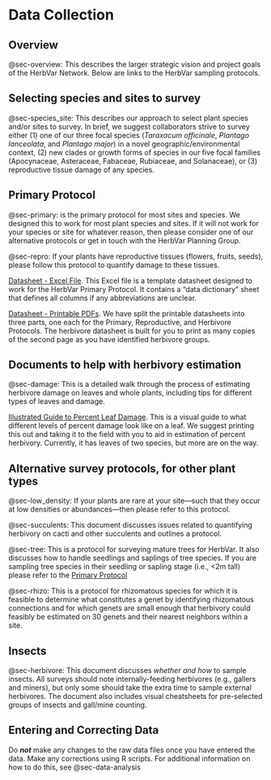 # Data Collection {#sec-data-collection}

## Overview

@sec-overview: This describes the larger strategic vision and project goals of the HerbVar Network. Below are links to the HerbVar sampling protocols. 

## Selecting species and sites to survey
@sec-species_site: This describes our approach to select plant species and/or sites to survey. In brief, we suggest collaborators strive to survey either (1) one of our three focal species (_Taraxacum officinale_, _Plantago lanceolata_, and _Plantago major_) in a novel geographic/environmental context, (2) new clades or growth forms of species in our five focal families (Apocynaceae, Asteraceae, Fabaceae, Rubiaceae, and Solanaceae), or (3) reproductive tissue damage of any species.


## Primary Protocol
@sec-primary: is the primary protocol for most sites and species. We designed this to work for most plant species and sites. If it will not work for your species or site for whatever reason, then please consider one of our alternative protocols or get in touch with the HerbVar Planning Group.  

@sec-repro: If your plants have reproductive tissues (flowers, fruits, seeds), please follow this protocol to quantify damage to these tissues.  

[Datasheet - Excel File](protocols/HerbVar_Datasheet_Template.xlsx). This Excel file is a template datasheet designed to work for the HerbVar Primary Protocol. It contains a "data dictionary" sheet that defines all columns if any abbreviations are unclear.

[Datasheet - Printable PDFs](https://drive.google.com/drive/folders/10-9xPm9yOAvGCtL3dmVaoz7ODI1fghYG?usp=sharing). We have split the printable datasheets into three parts, one each for the Primary, Reproductive, and Herbivore Protocols. The herbivore datasheet is built for you to print as many copies of the second page as you have identified herbivore groups.

## Documents to help with herbivory estimation

@sec-damage: This is a detailed walk through the process of estimating herbivore damage on leaves and whole plants, including tips for different types of leaves and damage.  

[Illustrated Guide to Percent Leaf Damage](/protocols/Illustrated Guide to Percent Leaf Damage.pdf). This is a visual guide to what different levels of percent damage look like on a leaf. We suggest printing this out and taking it to the field with you to aid in estimation of percent herbivory. Currently, it has leaves of two species, but more are on the way.  


## Alternative survey protocols, for other plant types
@sec-low_density: If your plants are rare at your site---such that they occur at low densities or abundances---then please refer to this protocol.  

@sec-succulents: This document discusses issues related to quantifying herbivory on cacti and other succulents and outlines a protocol.  

@sec-tree: This is a protocol for surveying mature trees for HerbVar. It also discusses how to handle seedlings and saplings of tree species. If you are sampling tree species in their seedling or sapling stage (i.e., <2m tall) please refer to the [Primary Protocol](https://docs.google.com/document/d/1XKK78S-2hX9kVZq6OwF7-UBfnAV4UCrR/edit?usp=sharing&ouid=116537863331430920281&rtpof=true&sd=true)

@sec-rhizo: This is a protocol for rhizomatous species for which it is feasible to determine what constitutes a genet by identifying rhizomatous connections and for which genets are small enough that herbivory could feasibly be estimated on 30 genets and their nearest neighbors within a site.

## Insects
@sec-herbivore: This document discusses *whether and how* to sample insects. All surveys should note internally-feeding herbivores (e.g., gallers and miners), but only some should take the extra time to sample external herbivores. The document also includes visual cheatsheets for pre-selected groups of insects and gall/mine counting.


## Entering and Correcting Data

Do ***not*** make any changes to the raw data files once you have entered the data. Make any corrections using R scripts. For additional information on how to do this, see @sec-data-analysis
